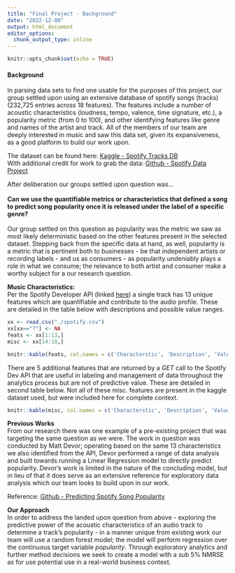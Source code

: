 ```yaml
---
title: "Final Project - Background"
date: "2022-12-08"
output: html_document
editor_options: 
  chunk_output_type: inline
---
```

```r
knitr::opts_chunk$set(echo = TRUE)
```
#### Background
In parsing data sets to find one usable for the purposes of this project, our group settled upon using an extensive database of spotify songs (tracks) (232,725 entries across 18 features). The features include a number of acoustic characteristics (loudness, tempo, valence, time signature, etc.), a popularity metric (from 0 to 100), and other identifying features like genre and names of the artist and track. All of the members of our team are deeply interested in music and saw this data set, given its expansiveness, as a good platform to build our work upon.

The dataset can be found here: [Kaggle - Spotify Tracks DB](https://www.kaggle.com/datasets/zaheenhamidani/ultimate-spotify-tracks-db)<br /> 
With additional credit for work to grab the data: [Github - Spotify Data Project](https://github.com/tgel0/spotify-data)

After deliberation our groups settled upon question was... <br /><br />
**Can we use the quantifiable metrics or characteristics that defined a song to predict song popularity once it is released under the label of a specific genre?**<br /><br />
Our group settled on this question as popularity was the metric we saw as most likely deterministic based on the other features present in the selected dataset. Stepping back from the specific data at hand, as well, popularity is a metric that is pertinent both to businesses - be that independent artists or recording labels - and us as consumers - as popularity undeniably plays a role in what we consume; the relevance to both artist and consumer make a worthy subject for a our research question. 

**Music Characteristics:** <br />
Per the Spotify Developer API (linked [here](https://developer.spotify.com/documentation/web-api/reference/#/operations/get-audio-features)) a single track has 13 unique features which are quantifiable and contribute to the audio profile. These are detailed in the table below with descriptions and possible value ranges.
```r
xx <- read.csv("./spotify.csv")
xx[xx=="?"] <- NA
feats <- xx[1:13,]
misc <- xx[14:18,]
```
```r
knitr::kable(feats, col.names = c('Characterstic', 'Description', 'Value Range'), caption = 'Table 1. Predictive features from API')
```
There are 5 additional features that are returned by a *GET* call to the Spotify Dev API that are useful in labeling and management of data throughout the analytics process but are not of predictive value. These are detailed in second table below. Not all of these misc. features are present in the kaggle dataset used, but were included here for complete context.
```r
knitr::kable(misc, col.names = c('Characterstic', 'Description', 'Value Range'), caption = 'Table 2. Misc. features from API')
```
 
**Previous Works** <br />
From our research there was one example of a pre-existing project that was targeting the same question as we were. The work in question was conducted by Matt Devor; operating based on the same 13 characteristics we also identified from the API, Devor performed a range of data analysis and built towards running a Linear Regression model to directly predict popularity. Devor's work is limited in the nature of the concluding model, but in lieu of that it does serve as an extensive reference for exploratory data analysis which our team looks to build upon in our work.

Reference: [Github - Predicting Spotify Song Popularity](https://github.com/MattD82/Predicting-Spotify-Song-Popularity)

**Our Approach** <br />
In order to address the landed upon question from above - exploring the predictive power of the acoustic characteristics of an audio track to determine a track's popularity - in a manner unique from existing work our team will use a random forest model; the model will perform regression over the continuous target variable *popularity*. Through exploratory analytics and further method decisions we seek to create a model with a sub 5% NMRSE as for use potential use in a real-world business context.




